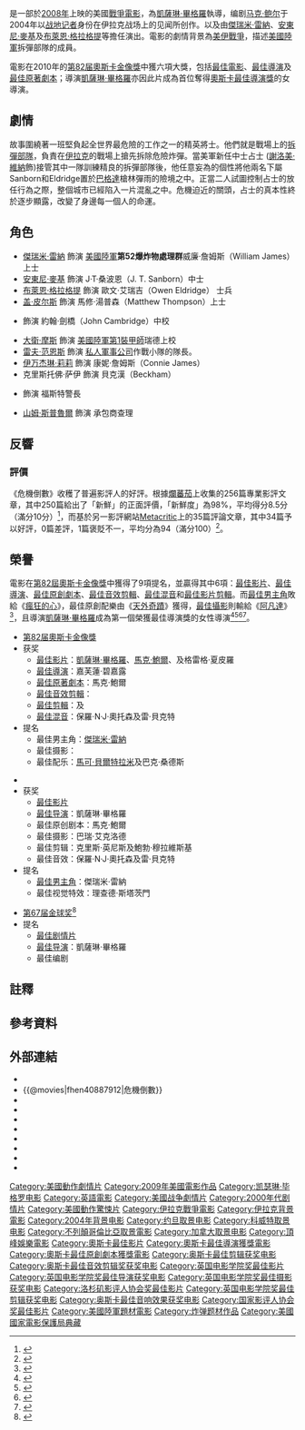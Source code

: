 {{noteTA
|T=zh-hans:拆弹部队;zh-hant:拆彈部隊;zh-hk:拆彈雄心;zh-mo:拆彈雄心;zh-tw:危機倒數;
|G1=Show
}}
{{Infobox Film
| name               = -{zh:拆彈部隊;zh-hans:拆弹部队;zh-hant:拆彈部隊;zh-hk:拆彈雄心;zh-mo:拆彈雄心;zh-tw:危機倒數;}-
| original_name      = {{lang|en|''The Hurt Locker''}}
| image              = The Hurt Locker.jpg
| caption            = 電影海報
| director           = [[凱薩琳·畢格羅|凱薩琳·畢格羅]]
| producer           = 凱薩琳·畢格羅<br />[[馬克·鮑爾|馬克·鮑爾]]<br />{{link-en|尼古拉斯·夏提爾|Nicolas Chartier}}<br />{{link-en|東尼·馬克|Tony Mark (producer)}}<br />道納爾·麥卡斯克<br />格雷格·夏皮羅
| writer             = 馬克·鮑爾
| starring           = [[傑瑞米·雷納|傑瑞米·雷納]]<br />[[安東尼·麥基|安東尼·麥基]]<br />[[布萊恩·格拉格提|布萊恩·格拉格提]]
| music              = [[馬可·貝爾特拉米|馬可·貝爾特拉米]]<br />巴克·桑德斯
| cinematography     = {{link-en|巴瑞·艾克洛德|Barry Ackroyd}}
| editing            = {{link-en|克里斯·英尼斯|Chris Innis}}<br />{{link-en|鮑勃·穆拉維斯基|Bob Murawski}}
| production_company = Voltage Pictures<br />Grosvenor Park Media<br />Film Capital Europe Funds<br />First Light Production<br />Kingsgate Films
| distributor        = [[頂峰娛樂|頂峰娛樂]]
| released           = {{film date|2008|9|4|[[威尼斯電影節|威尼斯電影節]]|2009|6|26|美國|2009|10|15|新加坡|2010|3|11|香港|2010|3|12|台灣}}
| runtime            = 131分鐘<!-- U.S. theatrical release: 130:31 -->
| country            = {{美國電影產地}}
| awards             = 
| language           = [[英語|英語]]
| budget             = 1500萬美元<ref>{{Cite web |url=http://www.nola.com/movies/index.ssf/2009/07/explosive_hurt_locker_ranks_am.html |title="New Orleans Movie News" by Mike Scott, The Times-Picayune, July 24, 2009 |access-date=2010-01-17 |archive-date=2010-03-16 |archive-url=https://web.archive.org/web/20100316233423/http://www.nola.com/movies/index.ssf/2009/07/explosive_hurt_locker_ranks_am.html |dead-url=no }}</ref>
| gross              = 4923萬美元<ref>{{cite web | url=http://www.boxofficemojo.com/movies/?id=hurtlocker.htm | title=The Hurt Locker (2009) | work=[[Box_Office_Mojo|Box Office Mojo]] | accessdate=2010-11-21 | archive-date=2016-01-12 | archive-url=https://web.archive.org/web/20160112035019/http://www.boxofficemojo.com/movies/?id=hurtlocker.htm | dead-url=no }}</ref>
| preceded_by        = 
| followed_by        = 
| cn_name            = 拆弹部队<ref group="註">此電影因[[盜版|盜版]]猖獗而從來未在[[中國大陸|中國大陸]]的電影院上映，現時在[[中國大陸|中國大陸]]以《-{zh:拆彈部隊; zh-hans:拆弹部队;zh-hant:拆彈部隊;}-》為名發行影碟。</ref>
| hk_name            = 拆彈雄心
| tw_name            = 危機倒數
}}
{{作品名稱|name=''The Hurt Locker''|hk=拆彈雄心|tw=危機倒數|cn=拆弹部队}}是一部於[[2008年電影|2008年]]上映的美國[[戰爭電影|戰爭電影]]，為[[凱薩琳·畢格羅|凱薩琳·畢格羅]]執導，编剧[[马克·鲍尔|马克·鲍尔]]于2004年以[[战地记者|战地记者]]身份在伊拉克战场上的见闻所创作。以及由[[傑瑞米·雷納|傑瑞米·雷納]]、[[安東尼·麥基|安東尼·麥基]]及[[布萊恩·格拉格提|布萊恩·格拉格提]]等擔任演出。電影的劇情背景為[[伊拉克戰爭|美伊戰爭]]，描述[[美國陸軍|美國陸軍]]拆彈部隊的成員。

電影在2010年的[[第82届奧斯卡金像獎|第82届奧斯卡金像獎]]中獲六項大獎，包括[[奧斯卡最佳電影獎|最佳電影]]、[[奧斯卡最佳導演獎|最佳導演]]及[[奧斯卡最佳原著劇本獎|最佳原著劇本]]；導演[[凱薩琳·畢格羅|凱薩琳·畢格羅]]亦因此片成為首位奪得[[奧斯卡最佳導演獎|奧斯卡最佳導演獎]]的女導演。

== 劇情 ==
故事圍繞著一班堅負起全世界最危險的工作之一的精英將士。他們就是戰場上的[[拆彈部隊|拆彈部隊]]，負責在[[伊拉克|伊拉克]]的戰場上搶先拆除危險炸彈。當美軍新任中士占士 ([[謝洛美·維納|謝洛美·維納]]飾)接管其中一隊訓練精良的拆彈部隊後，他任意妄為的個性將他兩名下屬Sanborn和Eldridge置於[[巴格達|巴格達]]槍林彈雨的險境之中。正當二人試圖控制占士的放任行為之際，整個城市已經陷入一片混亂之中。危機迫近的關頭，占士的真本性終於逐步顯露，改變了身邊每一個人的命運。

== 角色 ==
* [[傑瑞米·雷納|傑瑞米·雷納]] 飾演 [[美國陸軍|美國陸軍]]'''第52爆炸物處理群'''威廉·詹姆斯（William James）上士
* [[安東尼·麥基|安東尼·麥基]] 飾演 J·T·桑波恩（J. T. Sanborn）中士
* [[布萊恩·格拉格提|布萊恩·格拉格提]] 飾演 歐文·艾瑞吉（Owen Eldridge） 士兵
* [[盖·皮尔斯|盖·皮尔斯]] 飾演 馬修·湯普森（Matthew Thompson）上士
* {{link-en|克里斯提安·卡瑪戈|Christian Camargo}} 飾演 約翰·劍橋（John Cambridge）中校
* [[大衛·摩斯|大衛·摩斯]] 飾演 [[美國陸軍第1裝甲師|美國陸軍第1裝甲師]]瑞德上校
* [[雷夫·范恩斯|雷夫·范恩斯]] 飾演 [[私人軍事服務公司|私人軍事公司]]作戰小隊的隊長。
* [[伊万杰琳·莉莉|伊万杰琳·莉莉]] 飾演 康妮·詹姆斯（Connie James）
* 克里斯托佛·萨伊 飾演 貝克漢（Beckham）
* {{link-en|馬爾康·巴雷特|Malcolm Barrett (actor)}} 飾演 福斯特警長
* [[山姆·斯普魯爾|山姆·斯普魯爾]] 飾演 承包商查理

== 反響 ==

=== 評價 ===
《危機倒數》收穫了普遍影評人的好評。根據[[爛蕃茄|爛蕃茄]]上收集的256篇專業影評文章，其中250篇給出了「新鮮」的正面評價，「新鮮度」為98%，平均得分8.5分（滿分10分）<ref name="rt">{{Cite web |url=http://www.rottentomatoes.com/m/hurt_locker/ |title=The Hurt Locker (2009) |work=[[Rotten_Tomatoes|Rotten Tomatoes]] |publisher={{link-en|Flixster|Flixster}} |accessdate=2010-09-03 |archive-date=2013-07-20 |archive-url=https://web.archive.org/web/20130720082643/http://www.rottentomatoes.com/m/hurt_locker/ |dead-url=no }}</ref>，而基於另一影評網站[[Metacritic|Metacritic]]上的35篇評論文章，其中34篇予以好評，0篇差評，1篇褒貶不一，平均分為94（滿分100）<ref name="meta">{{Cite web |url=http://www.metacritic.com/film/titles/hurtlocker |title=Hurt Locker, The reviews at Metacritic.com |work=[[Metacritic|Metacritic]] |publisher=[[CBS|CBS]] |accessdate=2010-09-03 |archive-date=2012-04-16 |archive-url=https://www.webcitation.org/66y47DDIb?url=http://www.metacritic.com/movie/the-hurt-locker |dead-url=no }}</ref>。

== 榮譽 ==
電影在[[第82屆奧斯卡金像獎|第82屆奧斯卡金像獎]]中獲得了9項提名，並贏得其中6項：[[奧斯卡最佳影片獎|最佳影片]]、[[奧斯卡最佳導演獎|最佳導演]]、[[奧斯卡最佳原創劇本獎|最佳原創劇本]]、[[奧斯卡最佳音效剪輯獎|最佳音效剪輯]]、[[奥斯卡最佳混音奖|最佳混音]]和[[奧斯卡最佳影片剪輯獎|最佳影片剪輯]]。而[[奧斯卡最佳男主角獎|最佳男主角]]敗給《[[瘋狂的心|瘋狂的心]]》，最佳原創配樂由《[[天外奇蹟|天外奇蹟]]》獲得，[[奧斯卡最佳攝影獎|最佳攝影]]則輸給《[[阿凡達|阿凡達]]》<ref name="Oscars2010">{{cite web|url=http://www.oscars.org/awards/academyawards/legacy/ceremony/82nd-winners.html |title=The 82nd Academy Awards (2010) Nominees and Winners |accessdate=2013-10-16 |work=''Academy of Motion Picture Arts and Sciences'' |publisher=AMPAS |archivedate=2013-12-24 |deadurl=yes |archiveurl=https://web.archive.org/web/20131224033929/http://www.oscars.org/awards/academyawards/legacy/ceremony/82nd-winners.html }}</ref>，且導演[[凱薩琳·畢格羅|凱薩琳·畢格羅]]成為第一個榮獲最佳導演獎的女性導演<ref>{{cite web |url=http://www.nj.com/oscar-awards/index.ssf/2010/03/academy_awards_kathryn_bigelow_is_the_first_woman_to_win_an_oscar_for_best_director.html |title=Academy Awards: Kathryn Bigelow is the first woman to win an Oscar for best director |date=2010-03-07 |author=Venutolo, Anthony |work=nj.com |accessdate=2010-04-06 |archive-date=2011-11-25 |archive-url=https://web.archive.org/web/20111125014330/http://www.nj.com/oscar-awards/index.ssf/2010/03/academy_awards_kathryn_bigelow_is_the_first_woman_to_win_an_oscar_for_best_director.html |dead-url=no }}</ref><ref name="academy awards n&w">{{cite web|url=http://www.oscars.org/awards/academyawards/82/nominees.html |title=Nominees & Winners for the 82nd Academy Awards |work=''Academy of Motion Picture Arts and Sciences'' |publisher=AMPAS |accessdate=2013-11-04 |archiveurl=https://web.archive.org/web/20131021171709/http://www.oscars.org/awards/academyawards/82/nominees.html |archivedate=2013-10-21 |deadurl=yes }}</ref><ref>{{cite news |url=http://edition.cnn.com/2010/SHOWBIZ/Movies/02/02/academy.award.nominations.list/index.html |title=List of Academy Award nominations |date=2010-02-02 |work=CNN |publisher=CNN.com |accessdate=2013-11-04 | archiveurl= https://web.archive.org/web/20120820080401/http://edition.cnn.com/2010/SHOWBIZ/Movies/02/02/academy.award.nominations.list/index.html | archivedate= 2012-08-20 | deadurl= no}}</ref><ref name="mtvmo">{{cite news |work=MTV |first=Eric |last=Ditzian|title=Oscar Night Belongs To 'The Hurt Locker' |url=http://www.mtv.com/news/articles/1633366/oscar-night-belongs-hurt-locker.jhtml |publisher=Viacom Media Networks |date=2010-03-08 |accessdate=2013-11-04 |archivedate=2013-05-10 |deadurl=no |archiveurl= https://web.archive.org/web/20130510113346/http://www.mtv.com/news/articles/1633366/oscar-night-belongs-hurt-locker.jhtml}}</ref>。

* [[第82届奧斯卡金像獎|第82届奧斯卡金像獎]]
* 获奖
** [[奧斯卡最佳電影獎|最佳影片]]：[[凱薩琳·畢格羅|凱薩琳·畢格羅]]、[[馬克·鮑爾|馬克·鮑爾]]、{{link-en|尼古拉斯·夏提爾|Nicolas Chartier}}及格雷格·夏皮羅
** [[奧斯卡最佳導演獎|最佳導演]]：嘉芙蓮·碧嘉露
** [[奧斯卡最佳原著劇本獎|最佳原著劇本]]：馬克·鮑爾
** [[奧斯卡最佳音效剪接獎|最佳音效剪輯]]：{{link-en|保羅·N·J·奧托森|Paul N. J. Ottosson}}
** [[奧斯卡最佳剪接獎|最佳剪輯]]：{{link-en|克里斯·英尼斯|Chris Innis}}及{{link-en|鮑勃·穆拉維斯基|Bob Murawski}}
** [[奥斯卡最佳混音奖|最佳混音]]：保羅·N·J·奧托森及雷·貝克特
* 提名
** 最佳男主角：[[傑瑞米·雷納|傑瑞米·雷納]]
** 最佳摄影：{{link-en|巴瑞·艾克洛德|Barry Ackroyd}}
** 最佳配乐：[[馬可·貝爾特拉米|馬可·貝爾特拉米]]及巴克·桑德斯

* {{link-en|第63届英国电影学院奖|63rd British Academy Film Awards}}
* 获奖
** [[英國電影學院獎最佳影片|最佳影片]]
** [[英國電影學院獎最佳導演|最佳导演]]：凱薩琳·畢格羅
** 最佳原创剧本：馬克·鮑爾
** 最佳摄影：巴瑞·艾克洛德
** 最佳剪辑：克里斯·英尼斯及鮑勃·穆拉維斯基
** 最佳音效：保羅·N·J·奧托森及雷·貝克特
* 提名
** [[英國電影學院獎最佳男主角|最佳男主角]]：傑瑞米·雷納
** 最佳视觉特效：理查德·斯塔茨門

* [[第67届金球奖|第67届金球奖]]<ref>{{Cite news|title=Golden Globes: Here are the nominations!|url=http://news-briefs.ew.com/2009/12/15/golden-globes-nominations/|publisher=Entertainment Weekly|date=2009-12-15|accessdate=2009-12-15|archive-date=2010-01-18|archive-url=https://web.archive.org/web/20100118092301/http://news-briefs.ew.com/2009/12/15/golden-globes-nominations/|dead-url=no}}</ref>
* 提名
** [[金球獎最佳戲劇類影片|最佳剧情片]]
** [[金球獎最佳導演|最佳导演]]：凱薩琳·畢格羅
** 最佳编剧

== 註釋 ==
{{reflist|group=註}}

== 參考資料 ==
{{reflist|2}}

== 外部連結 ==
* {{Official website|http://www.thehurtlocker-movie.com}}
*{{@movies|fhen40887912|危機倒數}}
*{{douban|title=拆弹部队}}
*{{Mtime|58018|拆弹部队}}
*{{Amg movie|408490|-{zh:拆彈部隊;zh-hans:拆弹部队;zh-hant:拆彈部隊;zh-hk:拆彈雄心;zh-mo:拆彈雄心;zh-tw:危機倒數;}-}}
*{{rotten-tomatoes|hurt_locker|-{zh:拆彈部隊;zh-hans:拆弹部队;zh-hant:拆彈部隊;zh-hk:拆彈雄心;zh-mo:拆彈雄心;zh-tw:危機倒數;}-}}
*{{mojo title|hurtlocker|-{zh:拆彈部隊;zh-hans:拆弹部队;zh-hant:拆彈部隊;zh-hk:拆彈雄心;zh-mo:拆彈雄心;zh-tw:危機倒數;}-}}
*{{Tcmdb title|665471|-{zh:拆彈部隊;zh-hans:拆弹部队;zh-hant:拆彈部隊;zh-hk:拆彈雄心;zh-mo:拆彈雄心;zh-tw:危機倒數;}-}}
*{{metacritic film|the-hurt-locker|-{zh:拆彈部隊;zh-hans:拆弹部队;zh-hant:拆彈部隊;zh-hk:拆彈雄心;zh-mo:拆彈雄心;zh-tw:危機倒數;}-}}
*{{imdb title|0887912|-{zh:拆彈部隊;zh-hans:拆弹部队;zh-hant:拆彈部隊;zh-hk:拆彈雄心;zh-mo:拆彈雄心;zh-tw:危機倒數;}-}}

{{Kathryn Bigelow}}
{{國家影評人協會獎最佳影片}}
{{奥斯卡最佳影片奖}}
{{英国电影学院奖最佳影片}}
{{纽约影评人协会奖最佳影片}}
{{評論家選擇電影獎最佳影片}}
{{DEFAULTSORT:Hurt Locker, The}}
[[Category:美國動作劇情片|Category:美國動作劇情片]]
[[Category:2009年美國電影作品|Category:2009年美國電影作品]]
[[Category:凯瑟琳·毕格罗电影|Category:凯瑟琳·毕格罗电影]]
[[Category:英語電影|Category:英語電影]]
[[Category:美國战争劇情片|Category:美國战争劇情片]]
[[Category:2000年代剧情片|Category:2000年代剧情片]]
[[Category:美國動作驚悚片|Category:美國動作驚悚片]]
[[Category:伊拉克戰爭電影|Category:伊拉克戰爭電影]]
[[Category:伊拉克背景電影|Category:伊拉克背景電影]]
[[Category:2004年背景电影|Category:2004年背景电影]]
[[Category:约旦取景电影|Category:约旦取景电影]]
[[Category:科威特取景电影|Category:科威特取景电影]]
[[Category:不列顛哥倫比亞取景電影|Category:不列顛哥倫比亞取景電影]]
[[Category:加拿大取景电影|Category:加拿大取景电影]]
[[Category:頂峰娛樂電影|Category:頂峰娛樂電影]]
[[Category:奧斯卡最佳影片|Category:奧斯卡最佳影片]]
[[Category:奧斯卡最佳導演獲獎電影|Category:奧斯卡最佳導演獲獎電影]]
[[Category:奧斯卡最佳原創劇本獲獎電影|Category:奧斯卡最佳原創劇本獲獎電影]]
[[Category:奥斯卡最佳剪辑获奖电影|Category:奥斯卡最佳剪辑获奖电影]]
[[Category:奥斯卡最佳音效剪辑奖获奖电影|Category:奥斯卡最佳音效剪辑奖获奖电影]]
[[Category:英国电影学院奖最佳影片|Category:英国电影学院奖最佳影片]]
[[Category:英国电影学院奖最佳导演获奖电影|Category:英国电影学院奖最佳导演获奖电影]]
[[Category:英国电影学院奖最佳摄影获奖电影|Category:英国电影学院奖最佳摄影获奖电影]]
[[Category:洛杉矶影评人协会奖最佳影片|Category:洛杉矶影评人协会奖最佳影片]]
[[Category:英国电影学院奖最佳剪辑获奖电影|Category:英国电影学院奖最佳剪辑获奖电影]]
[[Category:奥斯卡最佳音响效果获奖电影|Category:奥斯卡最佳音响效果获奖电影]]
[[Category:国家影评人协会奖最佳影片|Category:国家影评人协会奖最佳影片]]
[[Category:美國陸軍題材電影|Category:美國陸軍題材電影]]
[[Category:炸弹题材作品|Category:炸弹题材作品]]
[[Category:美國國家電影保護局典藏|Category:美國國家電影保護局典藏]]